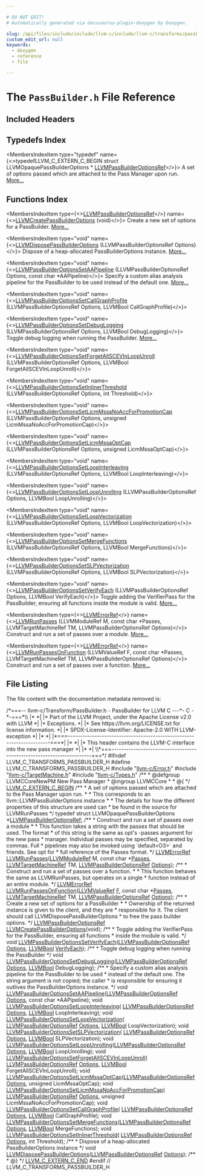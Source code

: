 ```yaml
---

# DO NOT EDIT!
# Automatically generated via docusaurus-plugin-doxygen by Doxygen.

slug: /api/files/include/include/llvm-c/include/llvm-c/transforms/passbuilder-h
custom_edit_url: null
keywords:
  - doxygen
  - reference
  - file

---
```





# The `PassBuilder.h` File Reference

<DoxygenPage pluginConfig={pluginConfig}>



## Included Headers

<IncludesList>
<IncludesListItem
  filePath="llvm-c/Error.h"
  permalink="/docs/api/files/include/include/llvm-c/error-h"
  isLocal="true" />
<IncludesListItem
  filePath="llvm-c/TargetMachine.h"
  permalink="/docs/api/files/include/include/llvm-c/targetmachine-h"
  isLocal="true" />
<IncludesListItem
  filePath="llvm-c/Types.h"
  permalink="/docs/api/files/include/include/llvm-c/types-h"
  isLocal="true" />
</IncludesList>

## Typedefs Index

<MembersIndex>

<MembersIndexItem
  type="typedef"
  name={<>typedefLLVM&#95;C&#95;EXTERN&#95;C&#95;BEGIN struct LLVMOpaquePassBuilderOptions &#42; <a href="/docs/api/groups/llvmccorenewpm/#gab96a23e2cec5c8e689f952c7c9daadb9">LLVMPassBuilderOptionsRef</a></>}>
A set of options passed which are attached to the Pass Manager upon run. <a href="/docs/api/groups/llvmccorenewpm/#gab96a23e2cec5c8e689f952c7c9daadb9">More...</a>
</MembersIndexItem>

</MembersIndex>

## Functions Index

<MembersIndex>

<MembersIndexItem
  type={<><a href="/docs/api/groups/llvmccorenewpm/#gab96a23e2cec5c8e689f952c7c9daadb9">LLVMPassBuilderOptionsRef</a></>}
  name={<><a href="/docs/api/groups/llvmccorenewpm/#ga0fe3fac04d1cb0d18d24b194794678ac">LLVMCreatePassBuilderOptions</a> (void)</>}>
Create a new set of options for a PassBuilder. <a href="/docs/api/groups/llvmccorenewpm/#ga0fe3fac04d1cb0d18d24b194794678ac">More...</a>
</MembersIndexItem>

<MembersIndexItem
  type="void"
  name={<><a href="/docs/api/groups/llvmccorenewpm/#ga2845b29f9e47f8fea2befeca45b07e79">LLVMDisposePassBuilderOptions</a> (LLVMPassBuilderOptionsRef Options)</>}>
Dispose of a heap-allocated PassBuilderOptions instance. <a href="/docs/api/groups/llvmccorenewpm/#ga2845b29f9e47f8fea2befeca45b07e79">More...</a>
</MembersIndexItem>

<MembersIndexItem
  type="void"
  name={<><a href="/docs/api/groups/llvmccorenewpm/#gab90315ff95335ee7bd709a1d57096083">LLVMPassBuilderOptionsSetAAPipeline</a> (LLVMPassBuilderOptionsRef Options, const char &#42;AAPipeline)</>}>
Specify a custom alias analysis pipeline for the PassBuilder to be used instead of the default one. <a href="/docs/api/groups/llvmccorenewpm/#gab90315ff95335ee7bd709a1d57096083">More...</a>
</MembersIndexItem>

<MembersIndexItem
  type="void"
  name={<><a href="/docs/api/groups/llvmccorenewpm/#ga5d2827f09e9253bff90efda50f8646ba">LLVMPassBuilderOptionsSetCallGraphProfile</a> (LLVMPassBuilderOptionsRef Options, LLVMBool CallGraphProfile)</>}>
</MembersIndexItem>

<MembersIndexItem
  type="void"
  name={<><a href="/docs/api/groups/llvmccorenewpm/#ga0e6798311686167ea8c6d52d2c68245b">LLVMPassBuilderOptionsSetDebugLogging</a> (LLVMPassBuilderOptionsRef Options, LLVMBool DebugLogging)</>}>
Toggle debug logging when running the PassBuilder. <a href="/docs/api/groups/llvmccorenewpm/#ga0e6798311686167ea8c6d52d2c68245b">More...</a>
</MembersIndexItem>

<MembersIndexItem
  type="void"
  name={<><a href="/docs/api/groups/llvmccorenewpm/#gacfd7457e6582843ca42e6011418be891">LLVMPassBuilderOptionsSetForgetAllSCEVInLoopUnroll</a> (LLVMPassBuilderOptionsRef Options, LLVMBool ForgetAllSCEVInLoopUnroll)</>}>
</MembersIndexItem>

<MembersIndexItem
  type="void"
  name={<><a href="/docs/api/groups/llvmccorenewpm/#ga48b51173f261a787eb243c86b5a012e4">LLVMPassBuilderOptionsSetInlinerThreshold</a> (LLVMPassBuilderOptionsRef Options, int Threshold)</>}>
</MembersIndexItem>

<MembersIndexItem
  type="void"
  name={<><a href="/docs/api/groups/llvmccorenewpm/#ga394cea3608ff09d97f3a164704ef78ce">LLVMPassBuilderOptionsSetLicmMssaNoAccForPromotionCap</a> (LLVMPassBuilderOptionsRef Options, unsigned LicmMssaNoAccForPromotionCap)</>}>
</MembersIndexItem>

<MembersIndexItem
  type="void"
  name={<><a href="/docs/api/groups/llvmccorenewpm/#ga27d8155739262738247c2e10be936e68">LLVMPassBuilderOptionsSetLicmMssaOptCap</a> (LLVMPassBuilderOptionsRef Options, unsigned LicmMssaOptCap)</>}>
</MembersIndexItem>

<MembersIndexItem
  type="void"
  name={<><a href="/docs/api/groups/llvmccorenewpm/#gade89b3aed22dd6f3616c0578828dfc07">LLVMPassBuilderOptionsSetLoopInterleaving</a> (LLVMPassBuilderOptionsRef Options, LLVMBool LoopInterleaving)</>}>
</MembersIndexItem>

<MembersIndexItem
  type="void"
  name={<><a href="/docs/api/groups/llvmccorenewpm/#ga7063db6cd5a828b75a830a75011c7313">LLVMPassBuilderOptionsSetLoopUnrolling</a> (LLVMPassBuilderOptionsRef Options, LLVMBool LoopUnrolling)</>}>
</MembersIndexItem>

<MembersIndexItem
  type="void"
  name={<><a href="/docs/api/groups/llvmccorenewpm/#ga5fd1b2ca28ad492f2cab4a189b56c222">LLVMPassBuilderOptionsSetLoopVectorization</a> (LLVMPassBuilderOptionsRef Options, LLVMBool LoopVectorization)</>}>
</MembersIndexItem>

<MembersIndexItem
  type="void"
  name={<><a href="/docs/api/groups/llvmccorenewpm/#ga0a26bfce0c16b662c57b619fef542bde">LLVMPassBuilderOptionsSetMergeFunctions</a> (LLVMPassBuilderOptionsRef Options, LLVMBool MergeFunctions)</>}>
</MembersIndexItem>

<MembersIndexItem
  type="void"
  name={<><a href="/docs/api/groups/llvmccorenewpm/#ga4a8f0bbc064a868e343595d6ffdfb0b1">LLVMPassBuilderOptionsSetSLPVectorization</a> (LLVMPassBuilderOptionsRef Options, LLVMBool SLPVectorization)</>}>
</MembersIndexItem>

<MembersIndexItem
  type="void"
  name={<><a href="/docs/api/groups/llvmccorenewpm/#ga1f4b0b26dccab6bd18dc0461a4655758">LLVMPassBuilderOptionsSetVerifyEach</a> (LLVMPassBuilderOptionsRef Options, LLVMBool VerifyEach)</>}>
Toggle adding the VerifierPass for the PassBuilder, ensuring all functions inside the module is valid. <a href="/docs/api/groups/llvmccorenewpm/#ga1f4b0b26dccab6bd18dc0461a4655758">More...</a>
</MembersIndexItem>

<MembersIndexItem
  type={<><a href="/docs/api/groups/llvmcerror/#gad81d81a316ef38888533a24b786a6605">LLVMErrorRef</a></>}
  name={<><a href="/docs/api/groups/llvmccorenewpm/#gae3e632706254c18142e979ad1aec63a9">LLVMRunPasses</a> (LLVMModuleRef M, const char &#42;Passes, LLVMTargetMachineRef TM, LLVMPassBuilderOptionsRef Options)</>}>
Construct and run a set of passes over a module. <a href="/docs/api/groups/llvmccorenewpm/#gae3e632706254c18142e979ad1aec63a9">More...</a>
</MembersIndexItem>

<MembersIndexItem
  type={<><a href="/docs/api/groups/llvmcerror/#gad81d81a316ef38888533a24b786a6605">LLVMErrorRef</a></>}
  name={<><a href="/docs/api/groups/llvmccorenewpm/#gaf31caae4259f8aaaac2d6cc296a3c952">LLVMRunPassesOnFunction</a> (LLVMValueRef F, const char &#42;Passes, LLVMTargetMachineRef TM, LLVMPassBuilderOptionsRef Options)</>}>
Construct and run a set of passes over a function. <a href="/docs/api/groups/llvmccorenewpm/#gaf31caae4259f8aaaac2d6cc296a3c952">More...</a>
</MembersIndexItem>

</MembersIndex>


## File Listing

The file content with the documentation metadata removed is:

<ProgramListing>

<Link id="l00001" /><CodeLine lineNumber="1"><Highlight kind="comment">/&#42;===-- llvm-c/Transform/PassBuilder.h - PassBuilder for LLVM C ---&#42;- C -&#42;-===&#42;\\</Highlight></CodeLine>
<Link id="l00002" /><CodeLine lineNumber="2"><Highlight kind="comment">|&#42;                                                                            &#42;|</Highlight></CodeLine>
<Link id="l00003" /><CodeLine lineNumber="3"><Highlight kind="comment">|&#42; Part of the LLVM Project, under the Apache License v2.0 with LLVM          &#42;|</Highlight></CodeLine>
<Link id="l00004" /><CodeLine lineNumber="4"><Highlight kind="comment">|&#42; Exceptions.                                                                &#42;|</Highlight></CodeLine>
<Link id="l00005" /><CodeLine lineNumber="5"><Highlight kind="comment">|&#42; See https://llvm.org/LICENSE.txt for license information.                  &#42;|</Highlight></CodeLine>
<Link id="l00006" /><CodeLine lineNumber="6"><Highlight kind="comment">|&#42; SPDX-License-Identifier: Apache-2.0 WITH LLVM-exception                    &#42;|</Highlight></CodeLine>
<Link id="l00007" /><CodeLine lineNumber="7"><Highlight kind="comment">|&#42;                                                                            &#42;|</Highlight></CodeLine>
<Link id="l00008" /><CodeLine lineNumber="8"><Highlight kind="comment">|&#42;===----------------------------------------------------------------------===&#42;|</Highlight></CodeLine>
<Link id="l00009" /><CodeLine lineNumber="9"><Highlight kind="comment">|&#42;                                                                            &#42;|</Highlight></CodeLine>
<Link id="l00010" /><CodeLine lineNumber="10"><Highlight kind="comment">|&#42; This header contains the LLVM-C interface into the new pass manager        &#42;|</Highlight></CodeLine>
<Link id="l00011" /><CodeLine lineNumber="11"><Highlight kind="comment">|&#42;                                                                            &#42;|</Highlight></CodeLine>
<Link id="l00012" /><CodeLine lineNumber="12"><Highlight kind="comment">\\&#42;===----------------------------------------------------------------------===&#42;/</Highlight><Highlight kind="normal"></Highlight></CodeLine>
<Link id="l00013" /><CodeLine lineNumber="13"><Highlight kind="normal"></Highlight></CodeLine>
<Link id="l00014" /><CodeLine lineNumber="14"><Highlight kind="normal"></Highlight><Highlight kind="preprocessor">#ifndef LLVM&#95;C&#95;TRANSFORMS&#95;PASSBUILDER&#95;H</Highlight><Highlight kind="normal"></Highlight></CodeLine>
<Link id="l00015" /><CodeLine lineNumber="15"><Highlight kind="normal"></Highlight><Highlight kind="preprocessor">#define LLVM&#95;C&#95;TRANSFORMS&#95;PASSBUILDER&#95;H</Highlight><Highlight kind="normal"></Highlight></CodeLine>
<Link id="l00016" /><CodeLine lineNumber="16"><Highlight kind="normal"></Highlight></CodeLine>
<Link id="l00017" /><CodeLine lineNumber="17"><Highlight kind="normal"></Highlight><Highlight kind="preprocessor">#include &quot;<a href="/docs/api/files/include/include/llvm-c/error-h">llvm-c/Error.h</a>&quot;</Highlight><Highlight kind="normal"></Highlight></CodeLine>
<Link id="l00018" /><CodeLine lineNumber="18"><Highlight kind="normal"></Highlight><Highlight kind="preprocessor">#include &quot;<a href="/docs/api/files/include/include/llvm-c/targetmachine-h">llvm-c/TargetMachine.h</a>&quot;</Highlight><Highlight kind="normal"></Highlight></CodeLine>
<Link id="l00019" /><CodeLine lineNumber="19"><Highlight kind="normal"></Highlight><Highlight kind="preprocessor">#include &quot;<a href="/docs/api/files/include/include/llvm-c/types-h">llvm-c/Types.h</a>&quot;</Highlight><Highlight kind="normal"></Highlight></CodeLine>
<Link id="l00020" /><CodeLine lineNumber="20"><Highlight kind="normal"></Highlight><Highlight kind="comment"></Highlight></CodeLine>
<Link id="l00021" /><CodeLine lineNumber="21"><Highlight kind="comment">/&#42;&#42;</Highlight></CodeLine>
<Link id="l00022" /><CodeLine lineNumber="22"><Highlight kind="comment"> &#42; @defgroup LLVMCCoreNewPM New Pass Manager</Highlight></CodeLine>
<Link id="l00023" /><CodeLine lineNumber="23"><Highlight kind="comment"> &#42; @ingroup LLVMCCore</Highlight></CodeLine>
<Link id="l00024" /><CodeLine lineNumber="24"><Highlight kind="comment"> &#42;</Highlight></CodeLine>
<Link id="l00025" /><CodeLine lineNumber="25"><Highlight kind="comment"> &#42; @&#123;</Highlight></CodeLine>
<Link id="l00026" /><CodeLine lineNumber="26"><Highlight kind="comment"> &#42;/</Highlight><Highlight kind="normal"></Highlight></CodeLine>
<Link id="l00027" /><CodeLine lineNumber="27"><Highlight kind="normal"></Highlight></CodeLine>
<Link id="l00028" /><CodeLine lineNumber="28"><Highlight kind="normal"><a href="/docs/api/files/include/include/llvm-c/externc-h/#a4789aaabaa5bf3b7a549171b47cc4d4a">LLVM&#95;C&#95;EXTERN&#95;C&#95;BEGIN</a></Highlight></CodeLine>
<Link id="l00029" /><CodeLine lineNumber="29"><Highlight kind="normal"></Highlight><Highlight kind="comment"></Highlight></CodeLine>
<Link id="l00030" /><CodeLine lineNumber="30"><Highlight kind="comment">/&#42;&#42;</Highlight></CodeLine>
<Link id="l00031" /><CodeLine lineNumber="31"><Highlight kind="comment"> &#42; A set of options passed which are attached to the Pass Manager upon run.</Highlight></CodeLine>
<Link id="l00032" /><CodeLine lineNumber="32"><Highlight kind="comment"> &#42;</Highlight></CodeLine>
<Link id="l00033" /><CodeLine lineNumber="33"><Highlight kind="comment"> &#42; This corresponds to an llvm::LLVMPassBuilderOptions instance</Highlight></CodeLine>
<Link id="l00034" /><CodeLine lineNumber="34"><Highlight kind="comment"> &#42;</Highlight></CodeLine>
<Link id="l00035" /><CodeLine lineNumber="35"><Highlight kind="comment"> &#42; The details for how the different properties of this structure are used can</Highlight></CodeLine>
<Link id="l00036" /><CodeLine lineNumber="36"><Highlight kind="comment"> &#42; be found in the source for LLVMRunPasses</Highlight></CodeLine>
<Link id="l00037" /><CodeLine lineNumber="37"><Highlight kind="comment"> &#42;/</Highlight><Highlight kind="normal"></Highlight></CodeLine>
<Link id="l00038" /><CodeLine lineNumber="38" lineLink="/docs/api/groups/llvmccorenewpm/#gab96a23e2cec5c8e689f952c7c9daadb9"><Highlight kind="normal"></Highlight><Highlight kind="keyword">typedef</Highlight><Highlight kind="normal"> </Highlight><Highlight kind="keyword">struct </Highlight><Highlight kind="normal">LLVMOpaquePassBuilderOptions &#42;<a href="/docs/api/groups/llvmccorenewpm/#gab96a23e2cec5c8e689f952c7c9daadb9">LLVMPassBuilderOptionsRef</a>;</Highlight></CodeLine>
<Link id="l00039" /><CodeLine lineNumber="39"><Highlight kind="normal"></Highlight><Highlight kind="comment"></Highlight></CodeLine>
<Link id="l00040" /><CodeLine lineNumber="40"><Highlight kind="comment">/&#42;&#42;</Highlight></CodeLine>
<Link id="l00041" /><CodeLine lineNumber="41"><Highlight kind="comment"> &#42; Construct and run a set of passes over a module</Highlight></CodeLine>
<Link id="l00042" /><CodeLine lineNumber="42"><Highlight kind="comment"> &#42;</Highlight></CodeLine>
<Link id="l00043" /><CodeLine lineNumber="43"><Highlight kind="comment"> &#42; This function takes a string with the passes that should be used. The format</Highlight></CodeLine>
<Link id="l00044" /><CodeLine lineNumber="44"><Highlight kind="comment"> &#42; of this string is the same as opt&#39;s -passes argument for the new pass</Highlight></CodeLine>
<Link id="l00045" /><CodeLine lineNumber="45"><Highlight kind="comment"> &#42; manager. Individual passes may be specified, separated by commas. Full</Highlight></CodeLine>
<Link id="l00046" /><CodeLine lineNumber="46"><Highlight kind="comment"> &#42; pipelines may also be invoked using &#96;default&lt;O3&gt;&#96; and friends. See opt for</Highlight></CodeLine>
<Link id="l00047" /><CodeLine lineNumber="47"><Highlight kind="comment"> &#42; full reference of the Passes format.</Highlight></CodeLine>
<Link id="l00048" /><CodeLine lineNumber="48"><Highlight kind="comment"> &#42;/</Highlight><Highlight kind="normal"></Highlight></CodeLine>
<Link id="l00049" /><CodeLine lineNumber="49"><Highlight kind="normal"><a href="/docs/api/groups/llvmcerror/#gad81d81a316ef38888533a24b786a6605">LLVMErrorRef</a> <a href="/docs/api/groups/llvmccorenewpm/#gae3e632706254c18142e979ad1aec63a9">LLVMRunPasses</a>(<a href="/docs/api/groups/llvmcsupporttypes/#gad1d1bb5f901c903a0cf09c5a053c9c56">LLVMModuleRef</a> M, </Highlight><Highlight kind="keyword">const</Highlight><Highlight kind="normal"> </Highlight><Highlight kind="keywordtype">char</Highlight><Highlight kind="normal"> &#42;<a href="/docs/api/files/lib/lib/passes/passbuilderbindings-cpp/#a4a1f52f59d0b4cc188f43fbfdccf6c54">Passes</a>,</Highlight></CodeLine>
<Link id="l00050" /><CodeLine lineNumber="50"><Highlight kind="normal">                           <a href="/docs/api/groups/llvmctarget/#ga2fd34441d1fdf9466981c6c95caea314">LLVMTargetMachineRef</a> TM,</Highlight></CodeLine>
<Link id="l00051" /><CodeLine lineNumber="51"><Highlight kind="normal">                           <a href="/docs/api/groups/llvmccorenewpm/#gab96a23e2cec5c8e689f952c7c9daadb9">LLVMPassBuilderOptionsRef</a> <a href="/docs/api/files/lib/lib/debuginfo/lib/debuginfo/logicalview/lib/debuginfo/logicalview/core/lvoptions-cpp/#ab4088b7a11f3cbc38ac16a6e9c72494e">Options</a>);</Highlight></CodeLine>
<Link id="l00052" /><CodeLine lineNumber="52"><Highlight kind="normal"></Highlight><Highlight kind="comment"></Highlight></CodeLine>
<Link id="l00053" /><CodeLine lineNumber="53"><Highlight kind="comment">/&#42;&#42;</Highlight></CodeLine>
<Link id="l00054" /><CodeLine lineNumber="54"><Highlight kind="comment"> &#42; Construct and run a set of passes over a function.</Highlight></CodeLine>
<Link id="l00055" /><CodeLine lineNumber="55"><Highlight kind="comment"> &#42;</Highlight></CodeLine>
<Link id="l00056" /><CodeLine lineNumber="56"><Highlight kind="comment"> &#42; This function behaves the same as LLVMRunPasses, but operates on a single</Highlight></CodeLine>
<Link id="l00057" /><CodeLine lineNumber="57"><Highlight kind="comment"> &#42; function instead of an entire module.</Highlight></CodeLine>
<Link id="l00058" /><CodeLine lineNumber="58"><Highlight kind="comment"> &#42;/</Highlight><Highlight kind="normal"></Highlight></CodeLine>
<Link id="l00059" /><CodeLine lineNumber="59"><Highlight kind="normal"><a href="/docs/api/groups/llvmcerror/#gad81d81a316ef38888533a24b786a6605">LLVMErrorRef</a> <a href="/docs/api/groups/llvmccorenewpm/#gaf31caae4259f8aaaac2d6cc296a3c952">LLVMRunPassesOnFunction</a>(<a href="/docs/api/groups/llvmcsupporttypes/#ga113ce952344691b8304a43a314f8be17">LLVMValueRef</a> <a href="/docs/api/files/lib/lib/support/md5-cpp/#a96d73bbd7af15cb1fc38c3f4a3bd82e9">F</a>, </Highlight><Highlight kind="keyword">const</Highlight><Highlight kind="normal"> </Highlight><Highlight kind="keywordtype">char</Highlight><Highlight kind="normal"> &#42;<a href="/docs/api/files/lib/lib/passes/passbuilderbindings-cpp/#a4a1f52f59d0b4cc188f43fbfdccf6c54">Passes</a>,</Highlight></CodeLine>
<Link id="l00060" /><CodeLine lineNumber="60"><Highlight kind="normal">                                     <a href="/docs/api/groups/llvmctarget/#ga2fd34441d1fdf9466981c6c95caea314">LLVMTargetMachineRef</a> TM,</Highlight></CodeLine>
<Link id="l00061" /><CodeLine lineNumber="61"><Highlight kind="normal">                                     <a href="/docs/api/groups/llvmccorenewpm/#gab96a23e2cec5c8e689f952c7c9daadb9">LLVMPassBuilderOptionsRef</a> <a href="/docs/api/files/lib/lib/debuginfo/lib/debuginfo/logicalview/lib/debuginfo/logicalview/core/lvoptions-cpp/#ab4088b7a11f3cbc38ac16a6e9c72494e">Options</a>);</Highlight></CodeLine>
<Link id="l00062" /><CodeLine lineNumber="62"><Highlight kind="normal"></Highlight><Highlight kind="comment"></Highlight></CodeLine>
<Link id="l00063" /><CodeLine lineNumber="63"><Highlight kind="comment">/&#42;&#42;</Highlight></CodeLine>
<Link id="l00064" /><CodeLine lineNumber="64"><Highlight kind="comment"> &#42; Create a new set of options for a PassBuilder</Highlight></CodeLine>
<Link id="l00065" /><CodeLine lineNumber="65"><Highlight kind="comment"> &#42;</Highlight></CodeLine>
<Link id="l00066" /><CodeLine lineNumber="66"><Highlight kind="comment"> &#42; Ownership of the returned instance is given to the client, and they are</Highlight></CodeLine>
<Link id="l00067" /><CodeLine lineNumber="67"><Highlight kind="comment"> &#42; responsible for it. The client should call LLVMDisposePassBuilderOptions</Highlight></CodeLine>
<Link id="l00068" /><CodeLine lineNumber="68"><Highlight kind="comment"> &#42; to free the pass builder options.</Highlight></CodeLine>
<Link id="l00069" /><CodeLine lineNumber="69"><Highlight kind="comment"> &#42;/</Highlight><Highlight kind="normal"></Highlight></CodeLine>
<Link id="l00070" /><CodeLine lineNumber="70"><Highlight kind="normal"><a href="/docs/api/groups/llvmccorenewpm/#gab96a23e2cec5c8e689f952c7c9daadb9">LLVMPassBuilderOptionsRef</a> <a href="/docs/api/groups/llvmccorenewpm/#ga0fe3fac04d1cb0d18d24b194794678ac">LLVMCreatePassBuilderOptions</a>(</Highlight><Highlight kind="keywordtype">void</Highlight><Highlight kind="normal">);</Highlight></CodeLine>
<Link id="l00071" /><CodeLine lineNumber="71"><Highlight kind="normal"></Highlight><Highlight kind="comment"></Highlight></CodeLine>
<Link id="l00072" /><CodeLine lineNumber="72"><Highlight kind="comment">/&#42;&#42;</Highlight></CodeLine>
<Link id="l00073" /><CodeLine lineNumber="73"><Highlight kind="comment"> &#42; Toggle adding the VerifierPass for the PassBuilder, ensuring all functions</Highlight></CodeLine>
<Link id="l00074" /><CodeLine lineNumber="74"><Highlight kind="comment"> &#42; inside the module is valid.</Highlight></CodeLine>
<Link id="l00075" /><CodeLine lineNumber="75"><Highlight kind="comment"> &#42;/</Highlight><Highlight kind="normal"></Highlight></CodeLine>
<Link id="l00076" /><CodeLine lineNumber="76"><Highlight kind="normal"></Highlight><Highlight kind="keywordtype">void</Highlight><Highlight kind="normal"> <a href="/docs/api/groups/llvmccorenewpm/#ga1f4b0b26dccab6bd18dc0461a4655758">LLVMPassBuilderOptionsSetVerifyEach</a>(<a href="/docs/api/groups/llvmccorenewpm/#gab96a23e2cec5c8e689f952c7c9daadb9">LLVMPassBuilderOptionsRef</a> <a href="/docs/api/files/lib/lib/debuginfo/lib/debuginfo/logicalview/lib/debuginfo/logicalview/core/lvoptions-cpp/#ab4088b7a11f3cbc38ac16a6e9c72494e">Options</a>,</Highlight></CodeLine>
<Link id="l00077" /><CodeLine lineNumber="77"><Highlight kind="normal">                                         <a href="/docs/api/groups/llvmcsupporttypes/#ga209de0bceb13179a973c6a45211617bd">LLVMBool</a> <a href="/docs/api/files/lib/lib/passes/passbuilderbindings-cpp/#acf9a76b441b49648ba97e4a40c3ad5f6">VerifyEach</a>);</Highlight></CodeLine>
<Link id="l00078" /><CodeLine lineNumber="78"><Highlight kind="normal"></Highlight><Highlight kind="comment"></Highlight></CodeLine>
<Link id="l00079" /><CodeLine lineNumber="79"><Highlight kind="comment">/&#42;&#42;</Highlight></CodeLine>
<Link id="l00080" /><CodeLine lineNumber="80"><Highlight kind="comment"> &#42; Toggle debug logging when running the PassBuilder</Highlight></CodeLine>
<Link id="l00081" /><CodeLine lineNumber="81"><Highlight kind="comment"> &#42;/</Highlight><Highlight kind="normal"></Highlight></CodeLine>
<Link id="l00082" /><CodeLine lineNumber="82"><Highlight kind="normal"></Highlight><Highlight kind="keywordtype">void</Highlight><Highlight kind="normal"> <a href="/docs/api/groups/llvmccorenewpm/#ga0e6798311686167ea8c6d52d2c68245b">LLVMPassBuilderOptionsSetDebugLogging</a>(<a href="/docs/api/groups/llvmccorenewpm/#gab96a23e2cec5c8e689f952c7c9daadb9">LLVMPassBuilderOptionsRef</a> <a href="/docs/api/files/lib/lib/debuginfo/lib/debuginfo/logicalview/lib/debuginfo/logicalview/core/lvoptions-cpp/#ab4088b7a11f3cbc38ac16a6e9c72494e">Options</a>,</Highlight></CodeLine>
<Link id="l00083" /><CodeLine lineNumber="83"><Highlight kind="normal">                                           <a href="/docs/api/groups/llvmcsupporttypes/#ga209de0bceb13179a973c6a45211617bd">LLVMBool</a> DebugLogging);</Highlight></CodeLine>
<Link id="l00084" /><CodeLine lineNumber="84"><Highlight kind="normal"></Highlight><Highlight kind="comment"></Highlight></CodeLine>
<Link id="l00085" /><CodeLine lineNumber="85"><Highlight kind="comment">/&#42;&#42;</Highlight></CodeLine>
<Link id="l00086" /><CodeLine lineNumber="86"><Highlight kind="comment"> &#42; Specify a custom alias analysis pipeline for the PassBuilder to be used</Highlight></CodeLine>
<Link id="l00087" /><CodeLine lineNumber="87"><Highlight kind="comment"> &#42; instead of the default one. The string argument is not copied; the caller</Highlight></CodeLine>
<Link id="l00088" /><CodeLine lineNumber="88"><Highlight kind="comment"> &#42; is responsible for ensuring it outlives the PassBuilderOptions instance.</Highlight></CodeLine>
<Link id="l00089" /><CodeLine lineNumber="89"><Highlight kind="comment"> &#42;/</Highlight><Highlight kind="normal"></Highlight></CodeLine>
<Link id="l00090" /><CodeLine lineNumber="90"><Highlight kind="normal"></Highlight><Highlight kind="keywordtype">void</Highlight><Highlight kind="normal"> <a href="/docs/api/groups/llvmccorenewpm/#gab90315ff95335ee7bd709a1d57096083">LLVMPassBuilderOptionsSetAAPipeline</a>(<a href="/docs/api/groups/llvmccorenewpm/#gab96a23e2cec5c8e689f952c7c9daadb9">LLVMPassBuilderOptionsRef</a> <a href="/docs/api/files/lib/lib/debuginfo/lib/debuginfo/logicalview/lib/debuginfo/logicalview/core/lvoptions-cpp/#ab4088b7a11f3cbc38ac16a6e9c72494e">Options</a>,</Highlight></CodeLine>
<Link id="l00091" /><CodeLine lineNumber="91"><Highlight kind="normal">                                         </Highlight><Highlight kind="keyword">const</Highlight><Highlight kind="normal"> </Highlight><Highlight kind="keywordtype">char</Highlight><Highlight kind="normal"> &#42;AAPipeline);</Highlight></CodeLine>
<Link id="l00092" /><CodeLine lineNumber="92"><Highlight kind="normal"></Highlight></CodeLine>
<Link id="l00093" /><CodeLine lineNumber="93"><Highlight kind="normal"></Highlight><Highlight kind="keywordtype">void</Highlight><Highlight kind="normal"> <a href="/docs/api/groups/llvmccorenewpm/#gade89b3aed22dd6f3616c0578828dfc07">LLVMPassBuilderOptionsSetLoopInterleaving</a>(</Highlight></CodeLine>
<Link id="l00094" /><CodeLine lineNumber="94"><Highlight kind="normal">    <a href="/docs/api/groups/llvmccorenewpm/#gab96a23e2cec5c8e689f952c7c9daadb9">LLVMPassBuilderOptionsRef</a> <a href="/docs/api/files/lib/lib/debuginfo/lib/debuginfo/logicalview/lib/debuginfo/logicalview/core/lvoptions-cpp/#ab4088b7a11f3cbc38ac16a6e9c72494e">Options</a>, <a href="/docs/api/groups/llvmcsupporttypes/#ga209de0bceb13179a973c6a45211617bd">LLVMBool</a> LoopInterleaving);</Highlight></CodeLine>
<Link id="l00095" /><CodeLine lineNumber="95"><Highlight kind="normal"></Highlight></CodeLine>
<Link id="l00096" /><CodeLine lineNumber="96"><Highlight kind="normal"></Highlight><Highlight kind="keywordtype">void</Highlight><Highlight kind="normal"> <a href="/docs/api/groups/llvmccorenewpm/#ga5fd1b2ca28ad492f2cab4a189b56c222">LLVMPassBuilderOptionsSetLoopVectorization</a>(</Highlight></CodeLine>
<Link id="l00097" /><CodeLine lineNumber="97"><Highlight kind="normal">    <a href="/docs/api/groups/llvmccorenewpm/#gab96a23e2cec5c8e689f952c7c9daadb9">LLVMPassBuilderOptionsRef</a> <a href="/docs/api/files/lib/lib/debuginfo/lib/debuginfo/logicalview/lib/debuginfo/logicalview/core/lvoptions-cpp/#ab4088b7a11f3cbc38ac16a6e9c72494e">Options</a>, <a href="/docs/api/groups/llvmcsupporttypes/#ga209de0bceb13179a973c6a45211617bd">LLVMBool</a> LoopVectorization);</Highlight></CodeLine>
<Link id="l00098" /><CodeLine lineNumber="98"><Highlight kind="normal"></Highlight></CodeLine>
<Link id="l00099" /><CodeLine lineNumber="99"><Highlight kind="normal"></Highlight><Highlight kind="keywordtype">void</Highlight><Highlight kind="normal"> <a href="/docs/api/groups/llvmccorenewpm/#ga4a8f0bbc064a868e343595d6ffdfb0b1">LLVMPassBuilderOptionsSetSLPVectorization</a>(</Highlight></CodeLine>
<Link id="l00100" /><CodeLine lineNumber="100"><Highlight kind="normal">    <a href="/docs/api/groups/llvmccorenewpm/#gab96a23e2cec5c8e689f952c7c9daadb9">LLVMPassBuilderOptionsRef</a> <a href="/docs/api/files/lib/lib/debuginfo/lib/debuginfo/logicalview/lib/debuginfo/logicalview/core/lvoptions-cpp/#ab4088b7a11f3cbc38ac16a6e9c72494e">Options</a>, <a href="/docs/api/groups/llvmcsupporttypes/#ga209de0bceb13179a973c6a45211617bd">LLVMBool</a> SLPVectorization);</Highlight></CodeLine>
<Link id="l00101" /><CodeLine lineNumber="101"><Highlight kind="normal"></Highlight></CodeLine>
<Link id="l00102" /><CodeLine lineNumber="102"><Highlight kind="normal"></Highlight><Highlight kind="keywordtype">void</Highlight><Highlight kind="normal"> <a href="/docs/api/groups/llvmccorenewpm/#ga7063db6cd5a828b75a830a75011c7313">LLVMPassBuilderOptionsSetLoopUnrolling</a>(<a href="/docs/api/groups/llvmccorenewpm/#gab96a23e2cec5c8e689f952c7c9daadb9">LLVMPassBuilderOptionsRef</a> <a href="/docs/api/files/lib/lib/debuginfo/lib/debuginfo/logicalview/lib/debuginfo/logicalview/core/lvoptions-cpp/#ab4088b7a11f3cbc38ac16a6e9c72494e">Options</a>,</Highlight></CodeLine>
<Link id="l00103" /><CodeLine lineNumber="103"><Highlight kind="normal">                                            <a href="/docs/api/groups/llvmcsupporttypes/#ga209de0bceb13179a973c6a45211617bd">LLVMBool</a> LoopUnrolling);</Highlight></CodeLine>
<Link id="l00104" /><CodeLine lineNumber="104"><Highlight kind="normal"></Highlight></CodeLine>
<Link id="l00105" /><CodeLine lineNumber="105"><Highlight kind="normal"></Highlight><Highlight kind="keywordtype">void</Highlight><Highlight kind="normal"> <a href="/docs/api/groups/llvmccorenewpm/#gacfd7457e6582843ca42e6011418be891">LLVMPassBuilderOptionsSetForgetAllSCEVInLoopUnroll</a>(</Highlight></CodeLine>
<Link id="l00106" /><CodeLine lineNumber="106"><Highlight kind="normal">    <a href="/docs/api/groups/llvmccorenewpm/#gab96a23e2cec5c8e689f952c7c9daadb9">LLVMPassBuilderOptionsRef</a> <a href="/docs/api/files/lib/lib/debuginfo/lib/debuginfo/logicalview/lib/debuginfo/logicalview/core/lvoptions-cpp/#ab4088b7a11f3cbc38ac16a6e9c72494e">Options</a>, <a href="/docs/api/groups/llvmcsupporttypes/#ga209de0bceb13179a973c6a45211617bd">LLVMBool</a> ForgetAllSCEVInLoopUnroll);</Highlight></CodeLine>
<Link id="l00107" /><CodeLine lineNumber="107"><Highlight kind="normal"></Highlight></CodeLine>
<Link id="l00108" /><CodeLine lineNumber="108"><Highlight kind="normal"></Highlight><Highlight kind="keywordtype">void</Highlight><Highlight kind="normal"> <a href="/docs/api/groups/llvmccorenewpm/#ga27d8155739262738247c2e10be936e68">LLVMPassBuilderOptionsSetLicmMssaOptCap</a>(<a href="/docs/api/groups/llvmccorenewpm/#gab96a23e2cec5c8e689f952c7c9daadb9">LLVMPassBuilderOptionsRef</a> <a href="/docs/api/files/lib/lib/debuginfo/lib/debuginfo/logicalview/lib/debuginfo/logicalview/core/lvoptions-cpp/#ab4088b7a11f3cbc38ac16a6e9c72494e">Options</a>,</Highlight></CodeLine>
<Link id="l00109" /><CodeLine lineNumber="109"><Highlight kind="normal">                                             </Highlight><Highlight kind="keywordtype">unsigned</Highlight><Highlight kind="normal"> LicmMssaOptCap);</Highlight></CodeLine>
<Link id="l00110" /><CodeLine lineNumber="110"><Highlight kind="normal"></Highlight></CodeLine>
<Link id="l00111" /><CodeLine lineNumber="111"><Highlight kind="normal"></Highlight><Highlight kind="keywordtype">void</Highlight><Highlight kind="normal"> <a href="/docs/api/groups/llvmccorenewpm/#ga394cea3608ff09d97f3a164704ef78ce">LLVMPassBuilderOptionsSetLicmMssaNoAccForPromotionCap</a>(</Highlight></CodeLine>
<Link id="l00112" /><CodeLine lineNumber="112"><Highlight kind="normal">    <a href="/docs/api/groups/llvmccorenewpm/#gab96a23e2cec5c8e689f952c7c9daadb9">LLVMPassBuilderOptionsRef</a> <a href="/docs/api/files/lib/lib/debuginfo/lib/debuginfo/logicalview/lib/debuginfo/logicalview/core/lvoptions-cpp/#ab4088b7a11f3cbc38ac16a6e9c72494e">Options</a>, </Highlight><Highlight kind="keywordtype">unsigned</Highlight><Highlight kind="normal"> LicmMssaNoAccForPromotionCap);</Highlight></CodeLine>
<Link id="l00113" /><CodeLine lineNumber="113"><Highlight kind="normal"></Highlight></CodeLine>
<Link id="l00114" /><CodeLine lineNumber="114"><Highlight kind="normal"></Highlight><Highlight kind="keywordtype">void</Highlight><Highlight kind="normal"> <a href="/docs/api/groups/llvmccorenewpm/#ga5d2827f09e9253bff90efda50f8646ba">LLVMPassBuilderOptionsSetCallGraphProfile</a>(</Highlight></CodeLine>
<Link id="l00115" /><CodeLine lineNumber="115"><Highlight kind="normal">    <a href="/docs/api/groups/llvmccorenewpm/#gab96a23e2cec5c8e689f952c7c9daadb9">LLVMPassBuilderOptionsRef</a> <a href="/docs/api/files/lib/lib/debuginfo/lib/debuginfo/logicalview/lib/debuginfo/logicalview/core/lvoptions-cpp/#ab4088b7a11f3cbc38ac16a6e9c72494e">Options</a>, <a href="/docs/api/groups/llvmcsupporttypes/#ga209de0bceb13179a973c6a45211617bd">LLVMBool</a> CallGraphProfile);</Highlight></CodeLine>
<Link id="l00116" /><CodeLine lineNumber="116"><Highlight kind="normal"></Highlight></CodeLine>
<Link id="l00117" /><CodeLine lineNumber="117"><Highlight kind="normal"></Highlight><Highlight kind="keywordtype">void</Highlight><Highlight kind="normal"> <a href="/docs/api/groups/llvmccorenewpm/#ga0a26bfce0c16b662c57b619fef542bde">LLVMPassBuilderOptionsSetMergeFunctions</a>(<a href="/docs/api/groups/llvmccorenewpm/#gab96a23e2cec5c8e689f952c7c9daadb9">LLVMPassBuilderOptionsRef</a> <a href="/docs/api/files/lib/lib/debuginfo/lib/debuginfo/logicalview/lib/debuginfo/logicalview/core/lvoptions-cpp/#ab4088b7a11f3cbc38ac16a6e9c72494e">Options</a>,</Highlight></CodeLine>
<Link id="l00118" /><CodeLine lineNumber="118"><Highlight kind="normal">                                             <a href="/docs/api/groups/llvmcsupporttypes/#ga209de0bceb13179a973c6a45211617bd">LLVMBool</a> MergeFunctions);</Highlight></CodeLine>
<Link id="l00119" /><CodeLine lineNumber="119"><Highlight kind="normal"></Highlight></CodeLine>
<Link id="l00120" /><CodeLine lineNumber="120"><Highlight kind="normal"></Highlight><Highlight kind="keywordtype">void</Highlight><Highlight kind="normal"> <a href="/docs/api/groups/llvmccorenewpm/#ga48b51173f261a787eb243c86b5a012e4">LLVMPassBuilderOptionsSetInlinerThreshold</a>(</Highlight></CodeLine>
<Link id="l00121" /><CodeLine lineNumber="121"><Highlight kind="normal">    <a href="/docs/api/groups/llvmccorenewpm/#gab96a23e2cec5c8e689f952c7c9daadb9">LLVMPassBuilderOptionsRef</a> <a href="/docs/api/files/lib/lib/debuginfo/lib/debuginfo/logicalview/lib/debuginfo/logicalview/core/lvoptions-cpp/#ab4088b7a11f3cbc38ac16a6e9c72494e">Options</a>, </Highlight><Highlight kind="keywordtype">int</Highlight><Highlight kind="normal"> Threshold);</Highlight></CodeLine>
<Link id="l00122" /><CodeLine lineNumber="122"><Highlight kind="normal"></Highlight><Highlight kind="comment"></Highlight></CodeLine>
<Link id="l00123" /><CodeLine lineNumber="123"><Highlight kind="comment">/&#42;&#42;</Highlight></CodeLine>
<Link id="l00124" /><CodeLine lineNumber="124"><Highlight kind="comment"> &#42; Dispose of a heap-allocated PassBuilderOptions instance</Highlight></CodeLine>
<Link id="l00125" /><CodeLine lineNumber="125"><Highlight kind="comment"> &#42;/</Highlight><Highlight kind="normal"></Highlight></CodeLine>
<Link id="l00126" /><CodeLine lineNumber="126"><Highlight kind="normal"></Highlight><Highlight kind="keywordtype">void</Highlight><Highlight kind="normal"> <a href="/docs/api/groups/llvmccorenewpm/#ga2845b29f9e47f8fea2befeca45b07e79">LLVMDisposePassBuilderOptions</a>(<a href="/docs/api/groups/llvmccorenewpm/#gab96a23e2cec5c8e689f952c7c9daadb9">LLVMPassBuilderOptionsRef</a> <a href="/docs/api/files/lib/lib/debuginfo/lib/debuginfo/logicalview/lib/debuginfo/logicalview/core/lvoptions-cpp/#ab4088b7a11f3cbc38ac16a6e9c72494e">Options</a>);</Highlight></CodeLine>
<Link id="l00127" /><CodeLine lineNumber="127"><Highlight kind="normal"></Highlight><Highlight kind="comment"></Highlight></CodeLine>
<Link id="l00128" /><CodeLine lineNumber="128"><Highlight kind="comment">/&#42;&#42;</Highlight></CodeLine>
<Link id="l00129" /><CodeLine lineNumber="129"><Highlight kind="comment"> &#42; @&#125;</Highlight></CodeLine>
<Link id="l00130" /><CodeLine lineNumber="130"><Highlight kind="comment"> &#42;/</Highlight><Highlight kind="normal"></Highlight></CodeLine>
<Link id="l00131" /><CodeLine lineNumber="131"><Highlight kind="normal"></Highlight></CodeLine>
<Link id="l00132" /><CodeLine lineNumber="132"><Highlight kind="normal"><a href="/docs/api/files/include/include/llvm-c/externc-h/#ae016a3733553fe3990c8dfcec10d9d3a">LLVM&#95;C&#95;EXTERN&#95;C&#95;END</a></Highlight></CodeLine>
<Link id="l00133" /><CodeLine lineNumber="133"><Highlight kind="normal"></Highlight></CodeLine>
<Link id="l00134" /><CodeLine lineNumber="134"><Highlight kind="normal"></Highlight><Highlight kind="preprocessor">#endif </Highlight><Highlight kind="comment">// LLVM&#95;C&#95;TRANSFORMS&#95;PASSBUILDER&#95;H</Highlight><Highlight kind="normal"></Highlight></CodeLine>

</ProgramListing>


</DoxygenPage>

